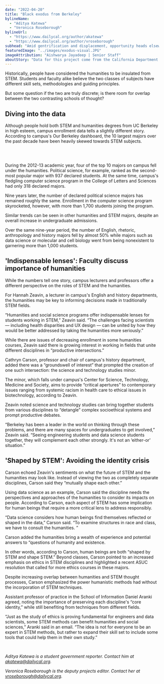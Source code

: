 ```yaml
---
date: "2022-04-20"
title: "Black exodus from Berkeley"
bylineName:
  - "Aditya Katewa"
  - "Veronica Roseborough"
bylineUrl:
  - "https://www.dailycal.org/author/akatewa"
  - "https://www.dailycal.org/author/vroseborough"
subhead: "Amid gentrification and displacement, opportunity heads elsewhere"
featuredImage: "../images/exodus-visual.JPG"
imageAttribution: "Aishwarya Jayadeep | Senior Staff"
aboutStory: "Data for this project come from the California Department of Education and the U.S. Census."
---
```



Historically, people have considered the humanities to be insulated from STEM. Students and faculty alike believe the two classes of subjects have different skill sets, methodologies and guiding principles. 

But some question if the two are truly discrete; is there room for overlap between the two contrasting schools of thought?

## Diving into the data

Although people hold both STEM and humanities degrees from UC Berkeley in high esteem, campus enrollment data tells a slightly different story. According to campus's Our Berkeley dashboard, the 10 largest majors over the past decade have been heavily skewed towards STEM subjects.

<br />
<STEMEnrollmentLine />
<br />

During the 2012-13 academic year, four of the top 10 majors on campus fell under the humanities. Political science, for example, ranked as the second-most popular major with 937 declared students. At the same time, campus's fledgling computer science program in the College of Letters and Sciences had only 318 declared majors.

Nine years later, the number of declared political science majors has remained roughly the same. Enrollment in the computer science program skyrocketed, however, with more than 1,700 students joining the program.

Similar trends can be seen in other humanities and STEM majors, despite an overall increase in undergraduate admissions. 

Over the same nine-year period, the number of English, rhetoric, anthropology and history majors fell by almost 50% while majors such as data science or molecular and cell biology went from being nonexistent to garnering more than 1,000 students.

## 'Indispensable lenses': Faculty discuss importance of humanities
 
While the numbers tell one story, campus lecturers and professors offer a different perspective on the roles of STEM and the humanities.

For Hannah Zeavin, a lecturer in campus's English and history departments, the humanities may be key to informing decisions made in traditionally STEM fields. 

“Humanities and social science programs offer indispensable lenses for students working in STEM,” Zeavin said. “The challenges facing scientists — including health disparities and UX design — can be united by how they would be better addressed by taking the humanities more seriously.”

While there are issues of decreasing enrollment in some humanities courses, Zeavin said there is growing interest in working in fields that unite different disciplines in “productive intersections.” 

Cathryn Carson, professor and chair of campus's history department, added there was a “groundswell of interest” that prompted the creation of one such intersection: the science and technology studies minor. 

The minor, which falls under campus's Center for Science, Technology, Medicine and Society, aims to provide “critical apertures” to contemporary issues ranging from systemic racism in health care to ethical issues in biotechnology, according to Zeavin. 

Zeavin noted science and technology studies can bring together students from various disciplines to “detangle” complex socioethical systems and prompt productive debates. 

“Berkeley has been a leader in the world on thinking through these problems, and there are many spaces for undergraduates to get involved,” Zeavin said. “Seeing engineering students and data science students together, they will complement each other strongly. It's not an ‘either-or' situation.”

## 'Shaped by STEM': Avoiding the identity crisis

Carson echoed Zeavin's sentiments on what the future of STEM and the humanities may look like. Instead of viewing the two as completely separate disciplines, Carson said they “mutually shape each other.”
 
Using data science as an example, Carson said the discipline needs the perspectives and approaches of the humanities to consider its impacts on people. According to Carson, each aspect of STEM has some implication for human beings that require a more critical lens to address responsibly.

“Data science considers how human beings find themselves reflected or shaped in the data,” Carson said. “To examine structures in race and class, we have to consult the humanities. ”

Carson added the humanities bring a wealth of experience and potential answers to “questions of humanity and existence.

In other words, according to Carson, human beings are both “shaped by STEM and shape STEM.” Beyond classes, Carson pointed to an increased emphasis on ethics in STEM disciplines and highlighted a recent ASUC resolution that called for more ethics courses in these majors.

Despite increasing overlap between humanities and STEM thought processes, Carson emphasized the power humanistic methods had without the incorporation of STEM techniques. 

Assistant professor of practice in the School of Information Daniel Aranki agreed, noting the importance of preserving each discipline's “core identity,” while still benefiting from techniques from different fields. 

“Just as the study of ethics is proving fundamental for engineers and data scientists, some STEM methods can benefit humanities and social sciences,” Aranki said in an email. “The idea is not for everyone to be an expert in STEM methods, but rather to expand their skill set to include some tools that could help them in their own study.”

<br />

_Aditya Katewa is a student government reporter. Contact him at [akatewa@dailycal.org](mailto:akatewa@dailycal.org)._

_Veronica Roseborough is the deputy projects editor. Contact her at [vroseborough@dailycal.org](mailto:vroseborough@dailycal.org)._